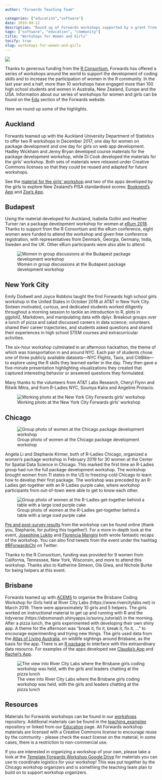 ```yaml
---
author: "Forwards Teaching Team"

categories: ["education","software"]
date: 2019-09-22
description: "Round up of Forwards workshops supported by a grant from the R Consortium, to develop R package development skills among women and R coding skills among high school girls."
tags: ["software", "education", "community"]
title: "Workshops for Women and Girls"
tocify: true
slug: workshops-for-women-and-girls
---
```


![](/images/blog/workshops-for-women-and-girls/girls-workshop-nyc.jpg)

Thanks to generous funding from the [R Consortium](https://www.r-consortium.org/projects/awarded-projects), Forwards has offered a series of workshops around the world to support the development of coding skills and to increase the participation of women in the R community.  In the last year and a half, more than 10 workshops have engaged more than 100 high school students and women in Australia, New Zealand, Europe and the USA. Information about our series of workshops for women and girls can be found on the [Edu](https://forwards.github.io/edu/) section of the Forwards website.
 
Here we round up some of the highlights.

## Auckland

Forwards teamed up with the Auckland University Department of Statistics to offer two R workshops in December 2017, one day for women on package development and one day for girls on web app development. Hadley Wickham and Jenny Bryan developed course materials for the package development workshop, while Di Cook developed the materials for the girls' workshop. Both sets of materials were released under Creative Commons licenses so that they could be reused and adapted for future workshops. 

See the [material for the girls' workshop](https://ebsmonash.shinyapps.io/kea_tutorial/) and two of the apps developed by the girls to explore New Zealand’s PISA standardised scores: [Booknerd's App](https://ebsmonash.shinyapps.io/booknerds/) and [Zoe's App](https://ebsmonash.shinyapps.io/pisa-zoe/).

## Budapest

Using the material developed for Auckland, Isabella Gollini and Heather Turner ran a package development workshop for women at [eRum 2018](https://2018.erum.io/). Thanks to support from the R Consortium and the eRum conference, eight women were funded to attend the workshop and given free conference registration, with representatives from Denmark, Georgia, Germany, India, Sweden and the UK. Other eRum participants were also able to attend.

![Women in group discussions at the Budapest package development  workshop](/images/blog/workshops-for-women-and-girls/eRum-package-workshop.jpg)

## New York City

Emily Dodwell and Joyce Robbins taught the first Forwards high school girls workshop in the United States in October 2018 at AT&T in New York City.  Sixteen motivated, curious, and dedicated students worked diligently throughout a morning session to tackle an introduction to R, plots in ggplot2, Markdown, and manipulating data with dplyr.  Breakout groups over a lunch of pizza and salad discussed careers in data science; volunteers shared their career trajectories, and students asked questions and shared their experiences in high school STEM courses and extracurricular activities.
 
The six-hour workshop culminated in an afternoon hackathon, the theme of which was transportation in and around NYC.  Each pair of students chose one of three publicly available datasets—NYC Flights, Taxis, and CitiBike—to explore using the R skills they learned earlier in the day.  They then gave a five-minute presentation highlighting visualizations they created that captured interesting behavior or answered questions they formulated.
 
Many thanks to the volunteers from AT&T Labs Research, Cheryl Flynn and Ritwik Mitra, and from R-Ladies NYC, Soumya Kalra and Angeline Protacio.

![Working photo at the New York City Forwards girls' workshop](/images/blog/workshops-for-women-and-girls/girls-workshop-nyc-working.jpg)

## Chicago

![Group photo of women at the Chicago package development workshop](/images/blog/workshops-for-women-and-girls/chicago-package-workshop.jpg)

Angela Li and Stephanie Kirmer, both of R-Ladies Chicago, organized a women’s package workshop in February 2019 for 30 women at the Center for Spatial Data Science in Chicago. This marked the first time an R-Ladies group had run the full package development workshop. The workshop brought women from 11 states in the US to freezing-cold Chicago to learn how to develop their first package. The workshop was preceded by an R-Ladies get-together with an R-Ladies purple cake, where workshop participants from out-of-town were able to get to know each other.

![Group photo of women at the R-Ladies get-together behind a table with a large iced purple cake ](/images/blog/workshops-for-women-and-girls/chicago-rladies-purple-cake.jpg)

[Pre and post-survey results](https://skirmer.github.io/ChiEval) from the workshop can be found online (thank you, Stephanie, for putting this together!). For a more in-depth look at the event, [Josephine Lukito](https://www.jlukito.com/blog/2019/2/24/attending-the-r-forwards-package-workshop-hosted-by-r-ladies-chicago) and [Florencia Mangini](https://rladieschicago.org/post/2019-02-28-rworkshop_recap/) both wrote fantastic recaps of the workshop. You can also find tweets from the event under the hashtag [#RForwardsChi](https://twitter.com/search?q=%23RForwardsChi) on Twitter. 

Thanks to the R Consortium, funding was provided for 9 women from California, Tennessee, New York, Wisconsin, and more to attend this workshop. Thanks also to Katherine Simeon, Ola Giwa, and Nichole Burke for being helpers at this event.


## Brisbane

Forwards teamed up with [ACEMS](https://acems.org.au/home) to organise the Brisbane Coding Workshop for Girls held at River City Labs (https://www.rivercitylabs.net) in March 2019. There were approximately 10 girls and 5 helpers. The girls worked on instructional material to get up and running with R and the tidyverse (https://ebsmonash.shinyapps.io/sunny_tutorial/) in the morning. After a pizza lunch, the girls experimented with developing their own shiny app. A theme for the afternoon was “break it, fix it, break it, fix it, ...” to encourage experimenting and trying new things. The girls used data from the [Atlas of Living Australia](https://www.ala.org.au), on wildlife sightings around Brisbane, as the basis for the app. There is an [R package](https://cran.r-project.org/web/packages/ALA4R/index.html) to interface with this extraordinary data resource. For examples of the apps developed see [Claudia’s App](https://ebsmonash.shinyapps.io/Claudia_brissy_wildlife/) and [Rachel’s App](https://ebsmonash.shinyapps.io/Rachel_brissy_wildlife/).

![The view into River City Labs where the Brisbane girls coding workshop was held, with the girls and leaders chatting at the pizza lunch](/images/blog/workshops-for-women-and-girls/brisbane-girls-workshop.jpg)

## Resources

Materials for Forwards workshops can be found in our [workshops](https://github.com/forwards/workshops) repository. Additional materials can be found in the [teaching_examples](https://github.com/forwards/teaching_examples) repository or linked from our [Education](https://forwards.github.io/edu/) page. All Forwards workshop materials are licensed with a Creative Commons license to encourage reuse by the community - please check the exact license on the material, in some cases, there is a restriction to non-commercial use.

If you are interested in organizing a workshop of your own, please take a look at the [Template Forwards Workshop Google Drive](https://drive.google.com/drive/folders/1aRSg1uf1xQnvfhDEmmcLcoONZYtxigo5?usp=sharing) for materials you can use to coordinate logistics for your workshop! This was put together by the Chicago workshop organizers and is something the teaching team plan to build on to support workshop organizers.